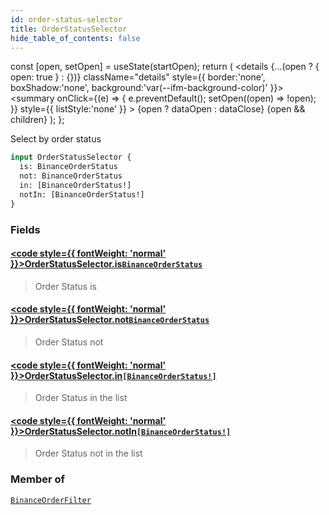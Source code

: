 ```yaml
---
id: order-status-selector
title: OrderStatusSelector
hide_table_of_contents: false
---
```







  const [open, setOpen] = useState(startOpen);
  return (
    <details {...(open ? { open: true } : {})} className="details" style={{ border:'none', boxShadow:'none', background:'var(--ifm-background-color)' }}>
      <summary
        onClick={(e) => {
          e.preventDefault();
          setOpen((open) => !open);
        }}
        style={{ listStyle:'none' }}
      >
      {open ? dataOpen : dataClose}
      </summary>
      {open && children}
    </details>
  );
};








Select by order status


```graphql
input OrderStatusSelector {
  is: BinanceOrderStatus
  not: BinanceOrderStatus
  in: [BinanceOrderStatus!]
  notIn: [BinanceOrderStatus!]
}
```




### Fields

#### [<code style={{ fontWeight: 'normal' }}>OrderStatusSelector.<b>is</b></code>](#)<Bullet />[`BinanceOrderStatus`](/docs/graphql-reference/enums/binance-order-status) <Badge class="badge badge--secondary" text="enum"/> 
> 
> 
> Order Status is
> 

#### [<code style={{ fontWeight: 'normal' }}>OrderStatusSelector.<b>not</b></code>](#)<Bullet />[`BinanceOrderStatus`](/docs/graphql-reference/enums/binance-order-status) <Badge class="badge badge--secondary" text="enum"/> 
> 
> 
> Order Status not
> 

#### [<code style={{ fontWeight: 'normal' }}>OrderStatusSelector.<b>in</b></code>](#)<Bullet />[`[BinanceOrderStatus!]`](/docs/graphql-reference/enums/binance-order-status) <Badge class="badge badge--secondary" text="list"/> <Badge class="badge badge--secondary" text="enum"/> 
> 
> 
> Order Status in the list
> 

#### [<code style={{ fontWeight: 'normal' }}>OrderStatusSelector.<b>notIn</b></code>](#)<Bullet />[`[BinanceOrderStatus!]`](/docs/graphql-reference/enums/binance-order-status) <Badge class="badge badge--secondary" text="list"/> <Badge class="badge badge--secondary" text="enum"/> 
> 
> 
> Order Status not in the list
> 



### Member of

[`BinanceOrderFilter`](/docs/graphql-reference/inputs/binance-order-filter)  <Badge class="secondary" text="input"/>

